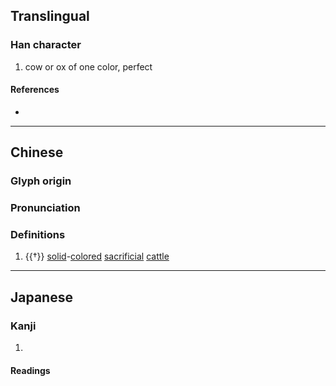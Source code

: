 {{character info}}
==Translingual==

===Han character===
{{Han char|rn=93|rad=牛|as=06|sn=10|four=28514|canj=HQOMG|ids=⿰牜全}}

# cow or ox of one color, perfect

====References====
* {{Han ref|kx=0700.090|dkj=20002|dj=1112.210|hdz=31809.080|uh=7277|ud=29303|bh=D2A1|bd=53921}}

----

==Chinese==
{{zh-forms}}

===Glyph origin===
{{Han etym}}

===Pronunciation===
{{zh-pron
|m=quán
|c=cyun4
|mc=y
|oc=y
|cat=n
}}

===Definitions===
{{zh-hanzi}}

# {{†}} [[solid]]-[[color]]ed [[sacrificial]] [[cattle]]

----

==Japanese==

===Kanji===
{{ja-kanji|grade=|rs=牛06}}

# {{rfdef|ja|sort=牛06}}

====Readings====
{{ja-readings
|goon=ぜん
|kanon=せん
|kun=いけにえ-<いけにへ-
}}